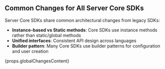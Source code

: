 ## Common Changes for All Server Core SDKs

Server Core SDKs share common architectural changes from legacy SDKs:

- **Instance-based vs Static methods**: Core SDKs use instance methods rather than static/global methods
- **Unified interfaces**: Consistent API design across languages
- **Builder pattern**: Many Core SDKs use builder patterns for configuration and user creation

<div>{props.globalChangesContent}</div>
